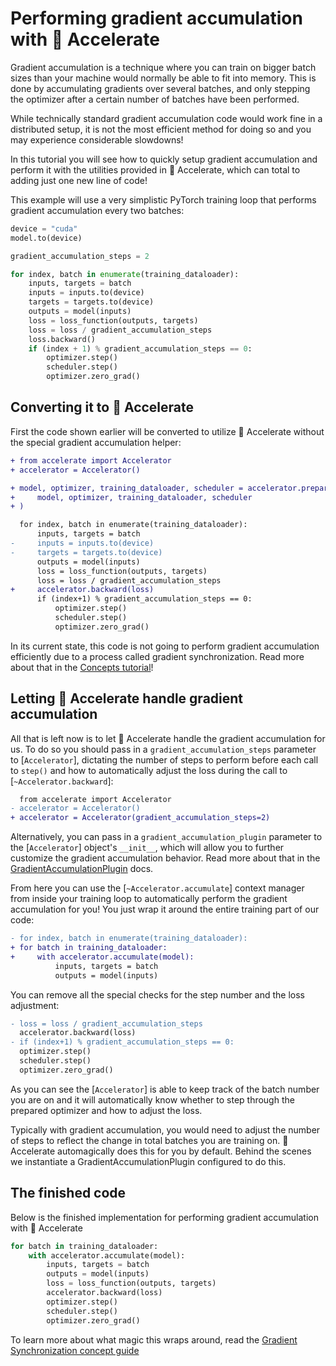 <!--Copyright 2022 The HuggingFace Team. All rights reserved.

Licensed under the Apache License, Version 2.0 (the "License"); you may not use this file except in compliance with
the License. You may obtain a copy of the License at

http://www.apache.org/licenses/LICENSE-2.0

Unless required by applicable law or agreed to in writing, software distributed under the License is distributed on
an "AS IS" BASIS, WITHOUT WARRANTIES OR CONDITIONS OF ANY KIND, either express or implied. See the License for the
specific language governing permissions and limitations under the License.
-->

# Performing gradient accumulation with 🤗 Accelerate

Gradient accumulation is a technique where you can train on bigger batch sizes than 
your machine would normally be able to fit into memory. This is done by accumulating gradients over
several batches, and only stepping the optimizer after a certain number of batches have been performed.

While technically standard gradient accumulation code would work fine in a distributed setup, it is not the most efficient
method for doing so and you may experience considerable slowdowns!

In this tutorial you will see how to quickly setup gradient accumulation and perform it with the utilities provided in 🤗 Accelerate,
which can total to adding just one new line of code!

This example will use a very simplistic PyTorch training loop that performs gradient accumulation every two batches:

```python
device = "cuda"
model.to(device)

gradient_accumulation_steps = 2

for index, batch in enumerate(training_dataloader):
    inputs, targets = batch
    inputs = inputs.to(device)
    targets = targets.to(device)
    outputs = model(inputs)
    loss = loss_function(outputs, targets)
    loss = loss / gradient_accumulation_steps
    loss.backward()
    if (index + 1) % gradient_accumulation_steps == 0:
        optimizer.step()
        scheduler.step()
        optimizer.zero_grad()
```

## Converting it to 🤗 Accelerate

First the code shown earlier will be converted to utilize 🤗 Accelerate without the special gradient accumulation helper:

```diff
+ from accelerate import Accelerator
+ accelerator = Accelerator()

+ model, optimizer, training_dataloader, scheduler = accelerator.prepare(
+     model, optimizer, training_dataloader, scheduler
+ )

  for index, batch in enumerate(training_dataloader):
      inputs, targets = batch
-     inputs = inputs.to(device)
-     targets = targets.to(device)
      outputs = model(inputs)
      loss = loss_function(outputs, targets)
      loss = loss / gradient_accumulation_steps
+     accelerator.backward(loss)
      if (index+1) % gradient_accumulation_steps == 0:
          optimizer.step()
          scheduler.step()
          optimizer.zero_grad()
```

<Tip warning={true}>

  In its current state, this code is not going to perform gradient accumulation efficiently due to a process called gradient synchronization. Read more about that in the [Concepts tutorial](../concept_guides/gradient_synchronization)!

</Tip>

## Letting 🤗 Accelerate handle gradient accumulation

All that is left now is to let 🤗 Accelerate handle the gradient accumulation for us. To do so you should pass in a `gradient_accumulation_steps` parameter to [`Accelerator`], dictating the number 
of steps to perform before each call to `step()` and how to automatically adjust the loss during the call to [`~Accelerator.backward`]:

```diff
  from accelerate import Accelerator
- accelerator = Accelerator()
+ accelerator = Accelerator(gradient_accumulation_steps=2)
```

Alternatively, you can pass in a `gradient_accumulation_plugin` parameter to the [`Accelerator`] object's `__init__`, which will allow you to further customize the gradient accumulation behavior. 
Read more about that in the [GradientAccumulationPlugin](../package_reference/accelerator#accelerate.utils.GradientAccumulationPlugin) docs.

From here you can use the [`~Accelerator.accumulate`] context manager from inside your training loop to automatically perform the gradient accumulation for you!
You just wrap it around the entire training part of our code: 

```diff
- for index, batch in enumerate(training_dataloader):
+ for batch in training_dataloader:
+     with accelerator.accumulate(model):
          inputs, targets = batch
          outputs = model(inputs)
```

You can remove all the special checks for the step number and the loss adjustment:

```diff
- loss = loss / gradient_accumulation_steps
  accelerator.backward(loss)
- if (index+1) % gradient_accumulation_steps == 0:
  optimizer.step()
  scheduler.step()
  optimizer.zero_grad()
```

As you can see the [`Accelerator`] is able to keep track of the batch number you are on and it will automatically know whether to step through the prepared optimizer and how to adjust the loss. 

<Tip>
Typically with gradient accumulation, you would need to adjust the number of steps to reflect the change in total batches you are 
training on. 🤗 Accelerate automagically does this for you by default. Behind the scenes we instantiate a GradientAccumulationPlugin configured to do this.
</Tip>

## The finished code

Below is the finished implementation for performing gradient accumulation with 🤗 Accelerate

```python
for batch in training_dataloader:
    with accelerator.accumulate(model):
        inputs, targets = batch
        outputs = model(inputs)
        loss = loss_function(outputs, targets)
        accelerator.backward(loss)
        optimizer.step()
        scheduler.step()
        optimizer.zero_grad()
```

To learn more about what magic this wraps around, read the [Gradient Synchronization concept guide](../concept_guides/gradient_synchronization)
